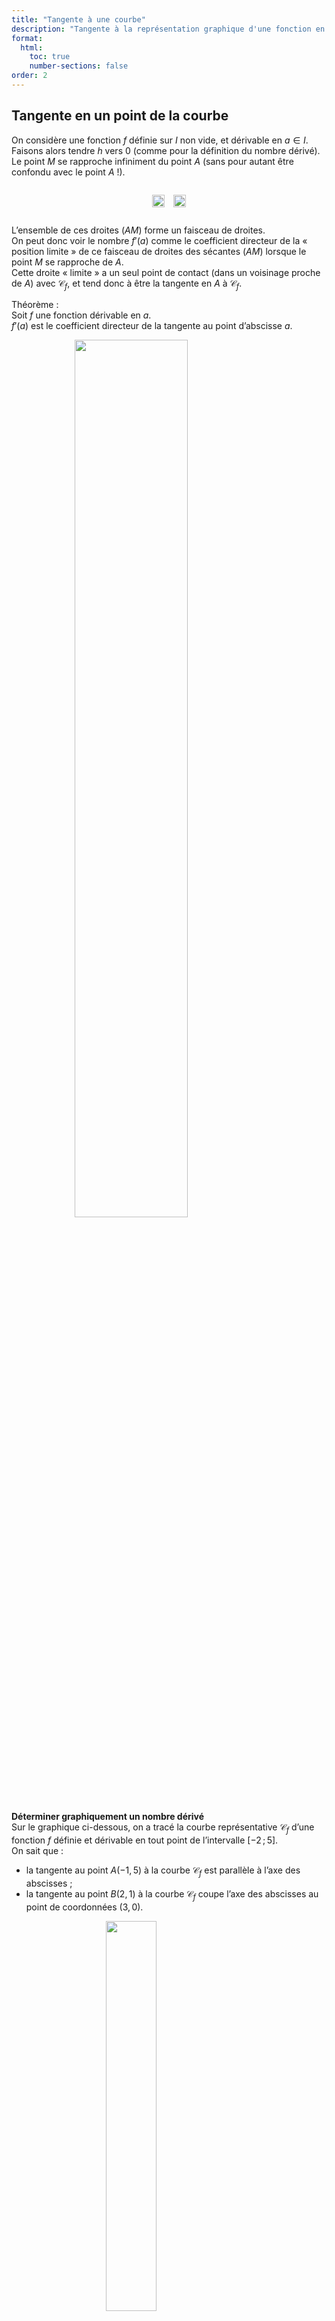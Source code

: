 ```yaml
---
title: "Tangente à une courbe"
description: "Tangente à la représentation graphique d'une fonction en $a$"
format:
  html:
    toc: true
    number-sections: false
order: 2
---
```


## Tangente en un point de la courbe

On considère une fonction $f$ définie sur $I$ non vide, et dérivable en $a \in I$.  
Faisons alors tendre $h$ vers $0$ (comme pour la définition du nombre dérivé).  
Le point $M$ se rapproche infiniment du point $A$ (sans pour autant être confondu avec le point $A$ !).

<div style="display: flex; justify-content: center; gap: 1em; flex-wrap: wrap;">

  <img src="../../image/nomDerive_courbe3.png" style="width: 100%;">

  <img src="../../image/nomDerive_courbe4.png" style="width: 100%;">

</div>

L'ensemble de ces droites $(AM)$ forme un faisceau de droites.  
On peut donc voir le nombre $f'(a)$ comme le coefficient directeur de la « position limite » de ce faisceau de droites des sécantes $(AM)$ lorsque le point $M$ se rapproche de $A$.  
Cette droite « limite » a un seul point de contact (dans un voisinage proche de $A$) avec $\mathcal{C}_f$, et tend donc à être la tangente en $A$ à $\mathcal{C}_f$.

::: {.bloc .thm}
<span class="bloc-titre">Théorème :</span>  
Soit $f$ une fonction dérivable en $a$.  
$f'(a)$ est le coefficient directeur de la tangente au point d'abscisse $a$.
:::

![](../../image/nomDerive5.png){style="display:block;margin:0 auto;width:60%;"}

::: {.bloc .ex}
**Déterminer graphiquement un nombre dérivé**  
Sur le graphique ci-dessous, on a tracé la courbe représentative $\mathcal{C}_f$ d'une fonction $f$ définie et dérivable en tout point de l'intervalle $[-2 \,;\, 5]$.  
On sait que :

- la tangente au point $A(-1, 5)$ à la courbe $\mathcal{C}_f$ est parallèle à l'axe des abscisses ;
- la tangente au point $B(2, 1)$ à la courbe $\mathcal{C}_f$ coupe l'axe des abscisses au point de coordonnées $(3, 0)$.

![](../../image/nomDerive_courbe6.png){style="display:block;margin:0 auto;width:40%;"}

Déterminons $f'(-1)$ et $f'(2)$.

<details class="bloc cor"><summary>Afficher la correction</summary>
Le nombre dérivé en $a$ est le coefficient directeur de la tangente au point d'abscisse $a$.

- La tangente en $-1$ étant parallèle à l'axe des abscisses, son coefficient directeur est nul.  
  Ainsi $f'(-1) = 0$.  
- La tangente en $B$ passe par les points $B(2, 1)$ et $(3, 0)$ :  
  Le coefficient directeur est $\dfrac{1 - 0}{2 - 3} = -1$, donc $f'(2) = -1$.
</details>
:::

::: {.bloc .thm}
<span class="bloc-titre">Théorème :</span>  
Soit $f$ une fonction dérivable en $a$, alors $\mathcal{C}_f$ admet une tangente au point d'abscisse $a$ d'équation :  
$$y = f'(a)(x - a) + f(a)$$
:::

<details class="bloc demo"><summary>Démonstration :</summary>
$f$ est dérivable en $a$, donc $f'(a)$ est le coefficient directeur de la tangente de $f$ en $a$.  
Elle admet donc une équation réduite de la forme :
$$y = f'(a)x + p$$

Le point $A(a\,;\,f(a))$ appartient à $\mathcal{C}_f$ donc vérifie cette équation :
$$f(a) = f'(a)a + p \Rightarrow p = f(a) - f'(a)a$$

Ainsi l'équation est :
$$y = f'(a)x + f(a) - f'(a)a = f'(a)(x - a) + f(a)$$
</details>

::: {.bloc .ex}
Soit $f$ définie sur $D_f = ]0\,;\,+\infty[$ par $f(x) = \dfrac{1}{x^2}$.

1. Montrer que $f$ est dérivable en $3$.

<details class="bloc cor"><summary>Afficher la correction</summary>
Pour tout $h$ non nul,
$$
\dfrac{f(3+h)-f(3)}{h} = \dfrac{\dfrac{1}{(h+3)^2} - \dfrac{1}{3^2}}{h} = \dfrac{\dfrac{9 - (h+3)^2 }{9(h+3)^2}}{h} = \dfrac{9 - (h^2 +6h + 9)}{9h(h+3)^2} = -\dfrac{h +6}{9(h+3)^2}
$$

Or,  
$$\lim_{h \to 0} -\dfrac{h +6}{9(h+3)^2} = - \frac{6}{81} = -\frac{2}{27}$$

Donc $f$ est dérivable en $3$, et $f'(3) = -\frac{2}{27}$, $f(3) = \frac{1}{9}$.
</details>

2. En déduire l'équation de la tangente au point d'abscisse $3$.

<details class="bloc cor"><summary>Afficher la correction</summary>
Soit $T_3$ l'équation de la tangente au point d'abscisse $3$ :
$$y = f'(3)(x - 3) + f(3) = - \frac{2}{27}(x - 3) + \frac{1}{9} = -\frac{2}{27}x + \frac{1}{3}$$

Donc l'équation cherchée est :  
$$y = - \frac{2}{27}x + \frac{1}{3}$$
</details>
:::

::: {.bloc .rem}
<span class="bloc-titre">Remarque :</span>  
La représentation graphique et sa tangente sont localement confondues en $a$.  
On peut donc écrire, pour $h$ proche de $0$ :
$$f(a + h) \approx  f(a) + h \cdot f'(a)$$
:::


<div class="nav-pages">
  <a class="prev" href="definition.html">⬅️</a>
  <a class="next" href="DerivUsuelles.html">➡️</a>
</div>

